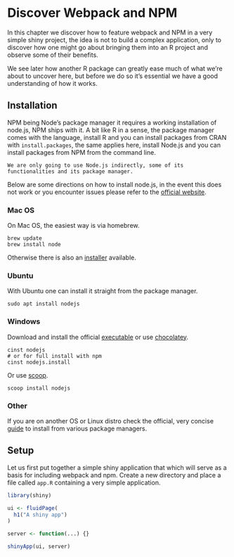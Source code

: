 # Discover Webpack and NPM {#webpack-intro-discover}

In this chapter we discover how to feature webpack and NPM in a very simple shiny project, the idea is not to build a complex application, only to discover how one might go about bringing them into an R project and observe some of their benefits.

We see later how another R package can greatly ease much of what we're about to uncover here, but before we do so it's essential we have a good understanding of how it works.

## Installation {#webpack-intro-install}

NPM being Node's package manager it requires a working installation of node.js, NPM ships with it. A bit like R in a sense, the package manager comes with the language, install R and you can install packages from CRAN with `install.packages`, the same applies here, install Node.js and you can install packages from NPM from the command line.

```block
We are only going to use Node.js indirectly, some of its functionalities and its package manager.
```

Below are some directions on how to install node.js, in the event this does not work or you encounter issues please refer to the [official website](https://nodejs.org/en/).

### Mac OS {#webpack-intro-install-mac}

On Mac OS, the easiest way is via homebrew.

```
brew update
brew install node
```

Otherwise there is also an [installer](https://nodejs.org/en/download/) available.

### Ubuntu {#webpack-intro-install-ubuntu}

With Ubuntu one can install it straight from the package manager.

```
sudo apt install nodejs
```

### Windows {#webpack-intro-install-windows}

Download and install the official [executable](https://nodejs.org/en/download/) or use [chocolatey](https://chocolatey.org/).

```
cinst nodejs
# or for full install with npm
cinst nodejs.install
```

Or use [scoop](https://scoop.sh/).

```
scoop install nodejs
```

### Other {#webpack-intro-install-other}

If you are on another OS or Linux distro check the official, very concise [guide](https://nodejs.org/en/download/package-manager/) to install from various package managers.

## Setup {#webpack-intro-setup}

Let us first put together a simple shiny application that which will serve as a basis for including webpack and npm. Create a new directory and place a file called `app.R` containing a very simple application.

```r
library(shiny)

ui <- fluidPage(
  h1("A shiny app")
)

server <- function(...) {}

shinyApp(ui, server)
```
